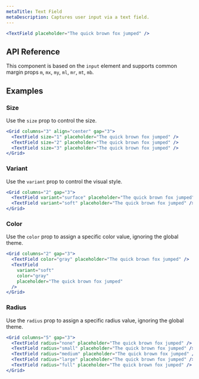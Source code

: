 ```yaml
---
metaTitle: Text Field
metaDescription: Captures user input via a text field.
---
```


```jsx live=true
<TextField placeholder="The quick brown fox jumped" />
```

## API Reference

This component is based on the `input` element and supports common margin props `m`, `mx`, `my`, `ml`, `mr`, `mt`, `mb`.

<ThemesPropsTable name="textField" />

## Examples

### Size

Use the `size` prop to control the size.

```jsx live=true
<Grid columns="3" align="center" gap="3">
  <TextField size="1" placeholder="The quick brown fox jumped" />
  <TextField size="2" placeholder="The quick brown fox jumped" />
  <TextField size="3" placeholder="The quick brown fox jumped" />
</Grid>
```

### Variant

Use the `variant` prop to control the visual style.

```jsx live=true
<Grid columns="2" gap="3">
  <TextField variant="surface" placeholder="The quick brown fox jumped" />
  <TextField variant="soft" placeholder="The quick brown fox jumped" />
</Grid>
```

### Color

Use the `color` prop to assign a specific color value, ignoring the global theme.

```jsx live=true
<Grid columns="2" gap="3">
  <TextField color="gray" placeholder="The quick brown fox jumped" />
  <TextField
    variant="soft"
    color="gray"
    placeholder="The quick brown fox jumped"
  />
</Grid>
```

### Radius

Use the `radius` prop to assign a specific radius value, ignoring the global theme.

```jsx live=true
<Grid columns="5" gap="3">
  <TextField radius="none" placeholder="The quick brown fox jumped" />
  <TextField radius="small" placeholder="The quick brown fox jumped" />
  <TextField radius="medium" placeholder="The quick brown fox jumped" />
  <TextField radius="large" placeholder="The quick brown fox jumped" />
  <TextField radius="full" placeholder="The quick brown fox jumped" />
</Grid>
```
